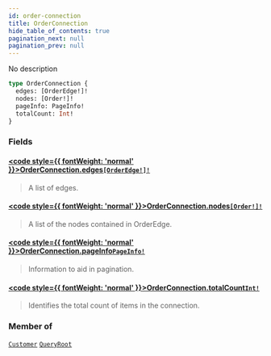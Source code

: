 ```yaml
---
id: order-connection
title: OrderConnection
hide_table_of_contents: true
pagination_next: null
pagination_prev: null
---
```








No description

```graphql
type OrderConnection {
  edges: [OrderEdge!]!
  nodes: [Order!]!
  pageInfo: PageInfo!
  totalCount: Int!
}
```


### Fields

#### [<code style={{ fontWeight: 'normal' }}>OrderConnection.<b>edges</b></code>](#)<Bullet />[`[OrderEdge!]!`](/objects/order-edge) <Badge class="secondary" text="non-null"/> <Badge class="secondary" text="object"/>
> A list of edges.
> 

#### [<code style={{ fontWeight: 'normal' }}>OrderConnection.<b>nodes</b></code>](#)<Bullet />[`[Order!]!`](/objects/order) <Badge class="secondary" text="non-null"/> <Badge class="secondary" text="object"/>
> A list of the nodes contained in OrderEdge.
> 

#### [<code style={{ fontWeight: 'normal' }}>OrderConnection.<b>pageInfo</b></code>](#)<Bullet />[`PageInfo!`](/objects/page-info) <Badge class="secondary" text="non-null"/> <Badge class="secondary" text="object"/>
> Information to aid in pagination.
> 

#### [<code style={{ fontWeight: 'normal' }}>OrderConnection.<b>totalCount</b></code>](#)<Bullet />[`Int!`](/scalars/int) <Badge class="secondary" text="non-null"/> <Badge class="secondary" text="scalar"/>
> Identifies the total count of items in the connection.
> 



### Member of

[`Customer`](/objects/customer)  <Badge class="secondary" text="object"/><Bullet />[`QueryRoot`](/objects/query-root)  <Badge class="secondary" text="object"/>



